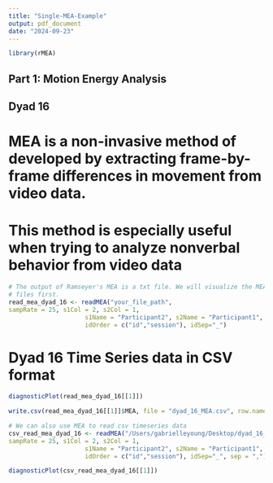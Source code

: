 ```yaml
---
title: "Single-MEA-Example"
output: pdf_document
date: "2024-09-23"
---
```


```r
library(rMEA)
```

## Part 1: Motion Energy Analysis

## Dyad 16

# MEA is a non-invasive method of developed by extracting frame-by-frame differences in movement from video data. 
# This method is especially useful when trying to analyze nonverbal behavior from video data
```r
# The output of Ramseyer's MEA is a txt file. We will visualize the MEA using txt
# files first.
read_mea_dyad_16 <- readMEA("your_file_path", 
sampRate = 25, s1Col = 2, s2Col = 1,
                     s1Name = "Participant2", s2Name = "Participant1", skip=1,
                     idOrder = c("id","session"), idSep="_")
```

# Dyad 16 Time Series data in CSV format
```r
diagnosticPlot(read_mea_dyad_16[[1]])
```

```r
write.csv(read_mea_dyad_16[[1]]$MEA, file = "dyad_16_MEA.csv", row.names = FALSE)
```

```r
# We can also use MEA to read csv timeseries data
csv_read_mea_dyad_16 <- readMEA("/Users/gabrielleyoung/Desktop/dyad_16_MEA.csv", 
sampRate = 25, s1Col = 2, s2Col = 1,
                     s1Name = "Participant2", s2Name = "Participant1", skip=1,
                     idOrder = c("id","session"), idSep="_", sep = ",")
```

```r
diagnosticPlot(csv_read_mea_dyad_16[[1]])
```

